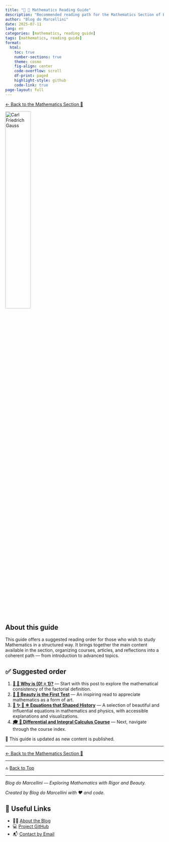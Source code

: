 ```yaml
---
title: "🧭 🧮 Mathematics Reading Guide"
description: "Recommended reading path for the Mathematics Section of Blog do Marcellini. Includes suggested order for courses and articles, based on complexity level and applications."
author: "Blog do Marcellini"
date: 2025-07-11
lang: en
categories: [mathematics, reading guide]
tags: [mathematics, reading guide]
format:
  html:
    toc: true
    number-sections: true
    theme: cosmo
    fig-align: center
    code-overflow: scroll
    df-print: paged
    highlight-style: github
    code-link: true
page-layout: full
---
```


[← Back to the Mathematics Section 🧮](index.qmd)

<img src="../../images/250px-Carl_Friedrich_Gauss_1840_by_Jensen.jpg" alt="Carl Friedrich Gauss" width="40%" style="margin-bottom: 2rem;">

## About this guide

This guide offers a suggested reading order for those who wish to study Mathematics in a structured way. It brings together the main content available in the section, organizing courses, articles, and reflections into a coherent path — from introduction to advanced topics.

## ✅ Suggested order

1. **[📘 🧮 Why is \(0! = 1\)?](zero-factorial.qmd)** — Start with this post to explore the mathematical consistency of the factorial definition.
2. **[📘 🧮 Beauty is the First Test](mathematical-beauty.qmd)** — An inspiring read to appreciate mathematics as a form of art.
3. **[📘 ✨ 🧮 ⚛️ Equations that Shaped History](historical-equations.qmd)** — A selection of beautiful and influential equations in mathematics and physics, with accessible explanations and visualizations.
4. **[🎓 🧮 Differential and Integral Calculus Course](../courses/mathematics/calculus/index.qmd)** — Next, navigate through the course index.

📌 This guide is updated as new content is published.

---

[← Back to the Mathematics Section 🧮](index.qmd)

---

🔝 [Back to Top](math-guide.qmd)

---

*Blog do Marcellini — Exploring Mathematics with Rigor and Beauty.*

:::{.callout-note}
*Created by Blog do Marcellini with ❤️ and code.*
:::

## 🔗 Useful Links

- 🧑‍🏫 [About the Blog](../personal/about-the-blog.qmd)
- 💻 <a href="https://github.com/marcellini-celso/blog-marcellini-en.git" target="_blank">Project GitHub</a>
- 📬 [Contact by Email](mailto:prof.marcellini@gmail.com)
